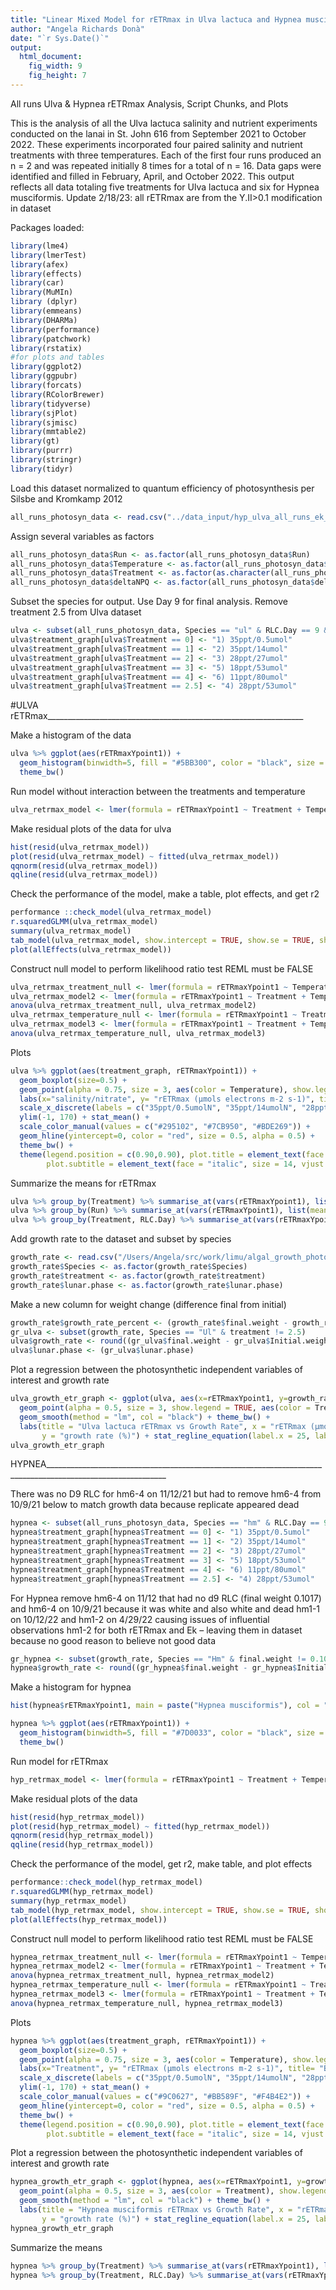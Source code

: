 ```yaml
---
title: "Linear Mixed Model for rETRmax in Ulva lactuca and Hypnea musciformis"
author: "Angela Richards Donà"
date: "`r Sys.Date()`"
output:
  html_document: 
    fig_width: 9
    fig_height: 7
---
```


All runs Ulva & Hypnea rETRmax Analysis, Script Chunks, and Plots

This is the analysis of all the Ulva lactuca salinity and nutrient experiments 
conducted on the lanai in St. John 616 from September 2021 to October 2022. 
These experiments incorporated four paired salinity
and nutrient treatments with three temperatures. 
Each of the first four runs produced an n = 2 and was repeated
initially 8 times for a total of n = 16.
Data gaps were identified and filled in February, April, and October 2022. 
This output reflects all data totaling five treatments for Ulva lactuca and six for Hypnea musciformis.
Update 2/18/23: all rETRmax are from the Y.II>0.1 modification in dataset

Packages loaded:

```r
library(lme4)
library(lmerTest)
library(afex)
library(effects)
library(car)
library(MuMIn)
library (dplyr)
library(emmeans)
library(DHARMa)
library(performance)
library(patchwork)
library(rstatix)
#for plots and tables
library(ggplot2)
library(ggpubr)
library(forcats)
library(RColorBrewer)
library(tidyverse)
library(sjPlot)
library(sjmisc)
library(mmtable2)
library(gt)
library(purrr)
library(stringr)
library(tidyr)
```

Load this dataset normalized to quantum efficiency of photosynthesis per Silsbe and Kromkamp 2012
```r
all_runs_photosyn_data <- read.csv("../data_input/hyp_ulva_all_runs_ek_alpha_normalized.csv")
```

Assign several variables as factors
```r
all_runs_photosyn_data$Run <- as.factor(all_runs_photosyn_data$Run)
all_runs_photosyn_data$Temperature <- as.factor(all_runs_photosyn_data$Temp...C.)
all_runs_photosyn_data$Treatment <- as.factor(as.character(all_runs_photosyn_data$Treatment))
all_runs_photosyn_data$deltaNPQ <- as.factor(all_runs_photosyn_data$deltaNPQ)
```
 
Subset the species for output. Use Day 9 for final analysis. Remove treatment 2.5 from Ulva dataset
```r
ulva <- subset(all_runs_photosyn_data, Species == "ul" & RLC.Day == 9 & Treatment != 2.5)
ulva$treatment_graph[ulva$Treatment == 0] <- "1) 35ppt/0.5umol"
ulva$treatment_graph[ulva$Treatment == 1] <- "2) 35ppt/14umol" 
ulva$treatment_graph[ulva$Treatment == 2] <- "3) 28ppt/27umol" 
ulva$treatment_graph[ulva$Treatment == 3] <- "5) 18ppt/53umol" 
ulva$treatment_graph[ulva$Treatment == 4] <- "6) 11ppt/80umol"
ulva$treatment_graph[ulva$Treatment == 2.5] <- "4) 28ppt/53umol"
```

#ULVA rETRmax________________________________________________________________

Make a histogram of the data
```r
ulva %>% ggplot(aes(rETRmaxYpoint1)) +
  geom_histogram(binwidth=5, fill = "#5BB300", color = "black", size = 0.25, alpha = 0.85) +
  theme_bw()
```

Run model without interaction between the treatments and temperature
```r
ulva_retrmax_model <- lmer(formula = rETRmaxYpoint1 ~ Treatment + Temperature + (1 | Run) + (1 | Plant.ID) + (1 | RLC.Order), data = ulva)
```

Make residual plots of the data for ulva
```r
hist(resid(ulva_retrmax_model))
plot(resid(ulva_retrmax_model) ~ fitted(ulva_retrmax_model))
qqnorm(resid(ulva_retrmax_model))
qqline(resid(ulva_retrmax_model))
```

Check the performance of the model, make a table, plot effects, and get r2
```r
performance ::check_model(ulva_retrmax_model)
r.squaredGLMM(ulva_retrmax_model)
summary(ulva_retrmax_model)
tab_model(ulva_retrmax_model, show.intercept = TRUE, show.se = TRUE, show.stat = TRUE, show.df = TRUE, show.zeroinf = TRUE)
plot(allEffects(ulva_retrmax_model))
```

Construct null model to perform likelihood ratio test REML must be FALSE
```r
ulva_retrmax_treatment_null <- lmer(formula = rETRmaxYpoint1 ~ Temperature + (1 | Run) + (1 | Plant.ID) + (1 | RLC.Order), data = ulva, REML = FALSE)
ulva_retrmax_model2 <- lmer(formula = rETRmaxYpoint1 ~ Treatment + Temperature + (1 | Run) + (1 | Plant.ID) + (1 | RLC.Order), data = ulva, REML = FALSE)
anova(ulva_retrmax_treatment_null, ulva_retrmax_model2)
ulva_retrmax_temperature_null <- lmer(formula = rETRmaxYpoint1 ~ Treatment + (1 | Run) + (1 | Plant.ID) + (1 | RLC.Order), data = ulva, REML = FALSE)
ulva_retrmax_model3 <- lmer(formula = rETRmaxYpoint1 ~ Treatment + Temperature + (1 | Run) + (1 | Plant.ID) + (1 | RLC.Order), data = ulva, REML = FALSE)
anova(ulva_retrmax_temperature_null, ulva_retrmax_model3)
```

Plots
```r
ulva %>% ggplot(aes(treatment_graph, rETRmaxYpoint1)) + 
  geom_boxplot(size=0.5) + 
  geom_point(alpha = 0.75, size = 3, aes(color = Temperature), show.legend = TRUE) + 
  labs(x="salinity/nitrate", y= "rETRmax (μmols electrons m-2 s-1)", title= "A", subtitle = "Ulva lactuca") + 
  scale_x_discrete(labels = c("35ppt/0.5umolN", "35ppt/14umolN", "28ppt/27umolN", "18ppt/53umolN", "11ppt/80umolN")) + 
  ylim(-1, 170) + stat_mean() + 
  scale_color_manual(values = c("#295102", "#7CB950", "#BDE269")) +
  geom_hline(yintercept=0, color = "red", size = 0.5, alpha = 0.5) +
  theme_bw() +
  theme(legend.position = c(0.90,0.90), plot.title = element_text(face = "bold", vjust = -15, hjust = 0.05), 
        plot.subtitle = element_text(face = "italic", size = 14, vjust = -20, hjust = 0.05))
```

Summarize the means for rETRmax
```r
ulva %>% group_by(Treatment) %>% summarise_at(vars(rETRmaxYpoint1), list(mean = mean))
ulva %>% group_by(Run) %>% summarise_at(vars(rETRmaxYpoint1), list(mean = mean))
ulva %>% group_by(Treatment, RLC.Day) %>% summarise_at(vars(rETRmaxYpoint1), list(mean = mean))
```

Add growth rate to the dataset and subset by species
```r
growth_rate <- read.csv("/Users/Angela/src/work/limu/algal_growth_photosynthesis/data_input/all_runs_growth_011723.csv")
growth_rate$Species <- as.factor(growth_rate$Species)
growth_rate$treatment <- as.factor(growth_rate$treatment)
growth_rate$lunar.phase <- as.factor(growth_rate$lunar.phase)
```

Make a new column for weight change (difference final from initial)
```r
growth_rate$growth_rate_percent <- (growth_rate$final.weight - growth_rate$Initial.weight) / growth_rate$Initial.weight * 100
gr_ulva <- subset(growth_rate, Species == "Ul" & treatment != 2.5)
ulva$growth_rate <- round((gr_ulva$final.weight - gr_ulva$Initial.weight) / gr_ulva$Initial.weight * 100, digits = 2)
ulva$lunar.phase <- (gr_ulva$lunar.phase)
```

Plot a regression between the photosynthetic independent variables of interest and growth rate
```r
ulva_growth_etr_graph <- ggplot(ulva, aes(x=rETRmaxYpoint1, y=growth_rate)) + 
  geom_point(alpha = 0.5, size = 3, show.legend = TRUE, aes(color = Treatment)) + 
  geom_smooth(method = "lm", col = "black") + theme_bw() + 
  labs(title = "Ulva lactuca rETRmax vs Growth Rate", x = "rETRmax (μmols electrons m-2 s-1)", 
       y = "growth rate (%)") + stat_regline_equation(label.x = 25, label.y = 165) + stat_cor()
ulva_growth_etr_graph
```



HYPNEA____________________________________________________________________________________________________________
 
There was no D9 RLC for hm6-4 on 11/12/21 but had to remove hm6-4 from 10/9/21 below to match growth data because
replicate appeared dead
```r
hypnea <- subset(all_runs_photosyn_data, Species == "hm" & RLC.Day == 9 & uid != "2021-10-09_hm6-4")
hypnea$treatment_graph[hypnea$Treatment == 0] <- "1) 35ppt/0.5umol"
hypnea$treatment_graph[hypnea$Treatment == 1] <- "2) 35ppt/14umol" 
hypnea$treatment_graph[hypnea$Treatment == 2] <- "3) 28ppt/27umol" 
hypnea$treatment_graph[hypnea$Treatment == 3] <- "5) 18ppt/53umol" 
hypnea$treatment_graph[hypnea$Treatment == 4] <- "6) 11ppt/80umol"
hypnea$treatment_graph[hypnea$Treatment == 2.5] <- "4) 28ppt/53umol"
```

For Hypnea remove hm6-4 on 11/12 that had no d9 RLC (final weight 0.1017)
and hm6-4 on 10/9/21 because it was white and also white and dead
hm1-1 on 10/12/22 and hm1-2 on 4/29/22 causing issues of influential observations
hm1-2 for both rETRmax and Ek -- leaving them in dataset because no good reason to believe not good data
```r
gr_hypnea <- subset(growth_rate, Species == "Hm" & final.weight != 0.1017 & growth_rate_percent > -87.96837)
hypnea$growth_rate <- round((gr_hypnea$final.weight - gr_hypnea$Initial.weight) / gr_hypnea$Initial.weight * 100, digits = 2)
```

Make a histogram for hypnea
```r
hist(hypnea$rETRmaxYpoint1, main = paste("Hypnea musciformis"), col = "maroon", labels = TRUE)

hypnea %>% ggplot(aes(rETRmaxYpoint1)) +
  geom_histogram(binwidth=5, fill = "#7D0033", color = "black", size = 0.25, alpha = 0.85) +
  theme_bw()
```

Run model for rETRmax
```r
hyp_retrmax_model <- lmer(formula = rETRmaxYpoint1 ~ Treatment + Temperature + (1 | Run) + (1 | Plant.ID) + (1 | RLC.Order), data = hypnea)
```

Make residual plots of the data 
```r
hist(resid(hyp_retrmax_model))
plot(resid(hyp_retrmax_model) ~ fitted(hyp_retrmax_model))
qqnorm(resid(hyp_retrmax_model))
qqline(resid(hyp_retrmax_model))
```

Check the performance of the model, get r2, make table, and plot effects
```r
performance::check_model(hyp_retrmax_model)
r.squaredGLMM(hyp_retrmax_model)
summary(hyp_retrmax_model)
tab_model(hyp_retrmax_model, show.intercept = TRUE, show.se = TRUE, show.stat = TRUE, show.df = TRUE, show.zeroinf = TRUE)
plot(allEffects(hyp_retrmax_model))
```

Construct null model to perform likelihood ratio test REML must be FALSE
```r
hypnea_retrmax_treatment_null <- lmer(formula = rETRmaxYpoint1 ~ Temperature + (1 | Run) + (1 | Plant.ID) + (1 | RLC.Order), data = hypnea, REML = FALSE)
hypnea_retrmax_model2 <- lmer(formula = rETRmaxYpoint1 ~ Treatment + Temperature + (1 | Run) + (1 | Plant.ID) + (1 | RLC.Order), data = hypnea, REML = FALSE)
anova(hypnea_retrmax_treatment_null, hypnea_retrmax_model2)
hypnea_retrmax_temperature_null <- lmer(formula = rETRmaxYpoint1 ~ Treatment + (1 | Run) + (1 | Plant.ID) + (1 | RLC.Order), data = hypnea, REML = FALSE)
hypnea_retrmax_model3 <- lmer(formula = rETRmaxYpoint1 ~ Treatment + Temperature + (1 | Run) + (1 | Plant.ID) + (1 | RLC.Order), data = hypnea, REML = FALSE)
anova(hypnea_retrmax_temperature_null, hypnea_retrmax_model3)
```

Plots
```r
hypnea %>% ggplot(aes(treatment_graph, rETRmaxYpoint1)) + 
  geom_boxplot(size=0.5) + 
  geom_point(alpha = 0.75, size = 3, aes(color = Temperature), show.legend = TRUE) + 
  labs(x="Treatment", y= "rETRmax (μmols electrons m-2 s-1)", title= "B", subtitle = "Hypnea musciformis") + 
  scale_x_discrete(labels = c("35ppt/0.5umolN", "35ppt/14umolN", "28ppt/27umolN", "28ppt/53umolN", "18ppt/53umolN", "11ppt/80umolN")) + 
  ylim(-1, 170) + stat_mean() + 
  scale_color_manual(values = c("#9C0627", "#BB589F", "#F4B4E2")) +
  geom_hline(yintercept=0, color = "red", size = 0.5, alpha = 0.5) +
  theme_bw() +
  theme(legend.position = c(0.90,0.90), plot.title = element_text(face = "bold", vjust = -15, hjust = 0.05), 
        plot.subtitle = element_text(face = "italic", size = 14, vjust = -20, hjust = 0.05))
```

Plot a regression between the photosynthetic independent variables of interest and growth rate
```r
hypnea_growth_etr_graph <- ggplot(hypnea, aes(x=rETRmaxYpoint1, y=growth_rate)) + 
  geom_point(alpha = 0.5, size = 3, aes(color = Treatment), show.legend = TRUE) + 
  geom_smooth(method = "lm", col = "black") + theme_bw() + 
  labs(title = "Hypnea musciformis rETRmax vs Growth Rate", x = "rETRmax (μmols electrons m-2 s-1)", 
       y = "growth rate (%)") + stat_regline_equation(label.x = 25, label.y = 165) + stat_cor(label.y = 150)
hypnea_growth_etr_graph
```

Summarize the means
```r
hypnea %>% group_by(Treatment) %>% summarise_at(vars(rETRmaxYpoint1), list(mean = mean))
hypnea %>% group_by(Treatment, RLC.Day) %>% summarise_at(vars(rETRmaxYpoint1), list(mean = mean))
```

